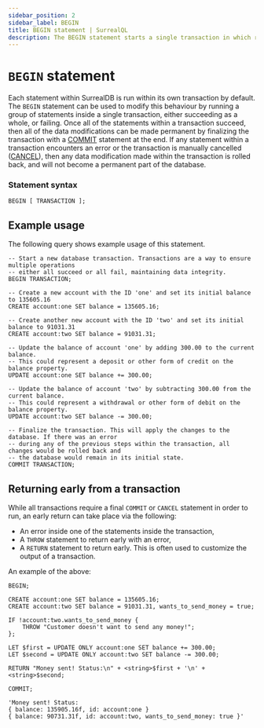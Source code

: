 ```yaml
---
sidebar_position: 2
sidebar_label: BEGIN
title: BEGIN statement | SurrealQL
description: The BEGIN statement starts a single transaction in which run multiple statements can be run, either succeeding as a whole, or failing.
---
```


# `BEGIN` statement

Each statement within SurrealDB is run within its own transaction by default. The `BEGIN` statement can be used to modify this behaviour by running a group of statements inside a single transaction, either succeeding as a whole, or failing. Once all of the statements within a transaction succeed, then all of the data modifications can be made permanent by finalizing the transaction with a [COMMIT](/docs/surrealql/statements/commit) statement at the end. If any statement within a transaction encounters an error or the transaction is manually cancelled ([CANCEL](/docs/surrealql/statements/cancel)), then any data modification made within the transaction is rolled back, and will not become a permanent part of the database.

### Statement syntax

```syntax title="SurrealQL Syntax"
BEGIN [ TRANSACTION ];
```

## Example usage

The following query shows example usage of this statement.

```surql
-- Start a new database transaction. Transactions are a way to ensure multiple operations
-- either all succeed or all fail, maintaining data integrity.
BEGIN TRANSACTION;

-- Create a new account with the ID 'one' and set its initial balance to 135605.16
CREATE account:one SET balance = 135605.16;

-- Create another new account with the ID 'two' and set its initial balance to 91031.31
CREATE account:two SET balance = 91031.31;

-- Update the balance of account 'one' by adding 300.00 to the current balance.
-- This could represent a deposit or other form of credit on the balance property.
UPDATE account:one SET balance += 300.00;

-- Update the balance of account 'two' by subtracting 300.00 from the current balance.
-- This could represent a withdrawal or other form of debit on the balance property.
UPDATE account:two SET balance -= 300.00;

-- Finalize the transaction. This will apply the changes to the database. If there was an error
-- during any of the previous steps within the transaction, all changes would be rolled back and
-- the database would remain in its initial state.
COMMIT TRANSACTION;
```

## Returning early from a transaction

While all transactions require a final `COMMIT` or `CANCEL` statement in order to run, an early return can take place via the following:

- An error inside one of the statements inside the transaction,
- A `THROW` statement to return early with an error,
- A `RETURN` statement to return early. This is often used to customize the output of a transaction.

An example of the above:

```surql
BEGIN;

CREATE account:one SET balance = 135605.16;
CREATE account:two SET balance = 91031.31, wants_to_send_money = true;

IF !account:two.wants_to_send_money {
    THROW "Customer doesn't want to send any money!";
};

LET $first = UPDATE ONLY account:one SET balance += 300.00;
LET $second = UPDATE ONLY account:two SET balance -= 300.00;

RETURN "Money sent! Status:\n" + <string>$first + '\n' + <string>$second;

COMMIT;
```

```surql title="Output"
'Money sent! Status:
{ balance: 135905.16f, id: account:one }
{ balance: 90731.31f, id: account:two, wants_to_send_money: true }'
```
